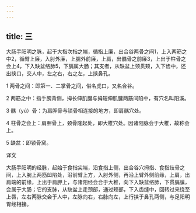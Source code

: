 ```yaml
---
---
---
```

title: 三
---




大肠手阳明之脉，起于大指次指之端，循指上廉，出合谷两骨之间1，上入两筋之中2，循臂上廉，入肘外廉，上臑外前廉，上肩，出髃骨之前廉3，上出于柱骨之会上4，下入缺盆络肺5，下膈属大肠；其支者，从缺盆上颈贯颊，入下齿中，还出挟口，交人中，左之右，右之左，上挟鼻孔。

1 两骨之间：即第一、二掌骨之间，俗名虎口，又名合谷。

2 两筋之中：指手腕背侧，拇长伸肌腱与拇短伸肌腱两筋间陷中，有穴名叫阳溪。

3 髃（yú）骨：为肩胛骨与锁骨相连接的地方，即肩髃穴处。

4 柱骨之会上：肩胛骨上，颈骨隆起处，即大椎穴处。因诸阳脉会于大椎，故称会上。

5 缺盆：即锁骨窝。

译文

大肠手阳明的经脉，起始于食指尖端，沿食指上侧，出合谷穴拇指、食指歧骨之间，上入腕上两筋凹陷处，沿前臂上方，入肘外侧，再沿上臂外侧前缘，上肩，出肩端的前缘，上出于肩胛上，与诸阳经会合于大椎，向下入缺盆络肺，下贯膈膜，会属于大肠；它的支脉，从缺盆上走颈部，通过颊部，下入齿缝中，回转过来绕至上唇，左右两脉交会于人中，左脉向右，右脉向左，上行挟于鼻孔两侧，与足阳明胃经相接。